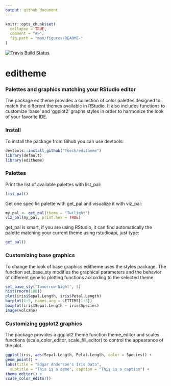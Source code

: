 ```yaml
---
output: github_document
---
```


<!-- README.md is generated from README.Rmd. Please edit that file -->

```r
knitr::opts_chunk$set(
  collapse = TRUE,
  comment = "#>",
  fig.path = "man/figures/README-"
)
```

[![Travis Build Status](https://travis-ci.org/xxx)](https://travis-ci.org/fkeck/editheme)

# editheme

### Palettes and graphics matching your RStudio editor
The package editheme provides a collection of color palettes designed to match the different themes available in RStudio. It also includes functions to customize 'base' and 'ggplot2' graphs styles in order to harmonize the look of your favorite IDE.

### Install
To install the package from Gihub you can use devtools:

```r
devtools::install_github("fkeck/editheme")
library(default)
library(editheme)
```

### Palettes
Print the list of available palettes with list_pal:

```r
list_pal()
```

Get one specific palette with get_pal and visualize it with viz_pal:

```r
my_pal <- get_pal(theme = "Twilight")
viz_pal(my_pal, print.hex = TRUE)
```

get_pal is smart, if you are using RStudio, it can find automatically the palette matching your current theme using rstudioapi, just type:

```r
get_pal()
```

### Customizing base graphics
To change the look of base graphics editheme uses the styles package.
The function set_base_sty modifies the graphical parameters and the behavior of different
generic plotting functions according to the selected theme.

```r
set_base_sty("Tomorrow Night", 3)
hist(rnorm(100))
plot(iris$Sepal.Length, iris$Petal.Length)
barplot(1:5, names.arg = LETTERS[1:5])
boxplot(iris$Sepal.Length ~ iris$Species)
image(volcano)
```


### Customizing ggplot2 graphics
The package provides a ggplot2 theme function theme_editor and scales functions
(scale_color_editor, scale_fill_editor) to control the appearance of the plot.

```r
ggplot(iris, aes(Sepal.Length, Petal.Length, color = Species)) +
geom_point() +
labs(title = "Edgar Anderson's Iris Data",
  subtitle = "This is a demo", caption = "This is a caption") +
theme_editor() +
scale_color_editor()
```





